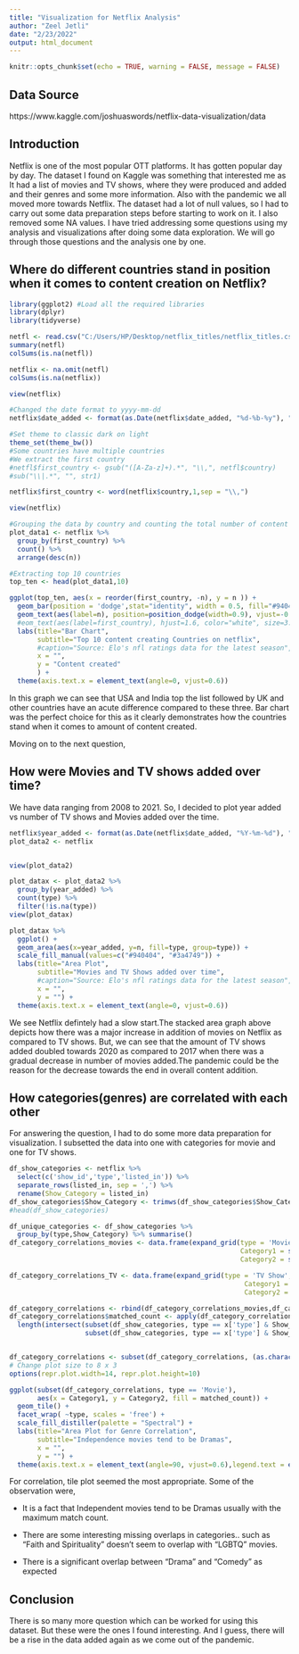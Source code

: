 ```yaml
---
title: "Visualization for Netflix Analysis"
author: "Zeel Jetli"
date: "2/23/2022"
output: html_document
---
```


```r
knitr::opts_chunk$set(echo = TRUE, warning = FALSE, message = FALSE)
```

## Data Source
https://www.kaggle.com/joshuaswords/netflix-data-visualization/data 

## Introduction

Netflix is one of the most popular OTT platforms. It has gotten popular day by day. The dataset I found on Kaggle was something that interested me as It had a list of movies and TV shows, where they were produced and added and their genres and some more information. Also with the pandemic we all moved more towards Netflix. 
The dataset had a lot of null values, so I had to carry out some data preparation steps before starting to work on it. I also removed some NA values.
I have tried addressing some questions using my analysis and visualizations after doing some data exploration. We will go through those questions and the analysis one by one.

## Where do different countries stand in position when it comes to content creation on Netflix?



```r
library(ggplot2) #Load all the required libraries
library(dplyr)
library(tidyverse)

netfl <- read.csv("C:/Users/HP/Desktop/netflix_titles/netflix_titles.csv")
summary(netfl)
colSums(is.na(netfl))

netflix <- na.omit(netfl)
colSums(is.na(netflix))    

view(netflix)

#Changed the date format to yyyy-mm-dd
netflix$date_added <- format(as.Date(netflix$date_added, "%d-%b-%y"), "%Y-%m-%d")

#Set theme to classic dark on light
theme_set(theme_bw())
#Some countries have multiple countries
#We extract the first country
#netfl$first_country <- gsub("([A-Za-z]+).*", "\\,", netfl$country)
#sub("\\|.*", "", str1)

netflix$first_country <- word(netflix$country,1,sep = "\\,")
```

```r
view(netflix)

```

```r

#Grouping the data by country and counting the total number of content they created
plot_data1 <- netflix %>%
  group_by(first_country) %>% 
  count() %>%
  arrange(desc(n))

#Extracting top 10 countries
top_ten <- head(plot_data1,10)

ggplot(top_ten, aes(x = reorder(first_country, -n), y = n )) +
  geom_bar(position = 'dodge',stat="identity", width = 0.5, fill="#940404") + #Used netflix's colour
  geom_text(aes(label=n), position=position_dodge(width=0.9), vjust=-0.25)+
  #eom_text(aes(label=first_country), hjust=1.6, color="white", size=3.5)+
  labs(title="Bar Chart", 
       subtitle="Top 10 content creating Countries on netflix", 
       #caption="Source: Elo's nfl ratings data for the latest season",
       x = "",
       y = "Content created"
       ) +
  theme(axis.text.x = element_text(angle=0, vjust=0.6))

```

In this graph we can see that USA and India top the list followed by UK and other countries have an acute difference compared to these three. Bar chart was the perfect choice for this as it clearly demonstrates how the countries stand when it comes to amount of content created.

Moving on to the next question,

## How were Movies and TV shows added over time?

We have data ranging from 2008 to 2021. So, I decided to plot year added vs number of TV shows and Movies added over the time. 
```r

netflix$year_added <- format(as.Date(netflix$date_added, "%Y-%m-%d"), "%Y")
plot_data2 <- netflix 


view(plot_data2)

plot_datax <- plot_data2 %>%
  group_by(year_added) %>%
  count(type) %>%
  filter(!is.na(type))
view(plot_datax)

plot_datax %>%
  ggplot() + 
  geom_area(aes(x=year_added, y=n, fill=type, group=type)) +
  scale_fill_manual(values=c("#940404", "#3a4749")) +
  labs(title="Area Plot", 
       subtitle="Movies and TV Shows added over time", 
       #caption="Source: Elo's nfl ratings data for the latest season",
       x = "",
       y = "") +
  theme(axis.text.x = element_text(angle=0, vjust=0.6))

```

We see Netflix defintely had a slow start.The stacked area graph above depicts how there was a major increase in addition of movies on Netflix as compared to TV shows. But, we can see that the amount of TV shows added doubled towards 2020 as compared to 2017 when there was a gradual decrease in number of movies added.The pandemic could be the reason for the decrease towards the end in overall content addition.

## How categories(genres) are correlated with each other

For answering the question, I had to do some more data preparation for visualization. I subsetted the data into one with categories for movie and one for TV shows.

```r
df_show_categories <- netflix %>% 
  select(c('show_id','type','listed_in')) %>% 
  separate_rows(listed_in, sep = ',') %>%
  rename(Show_Category = listed_in)
df_show_categories$Show_Category <- trimws(df_show_categories$Show_Category)
#head(df_show_categories)

df_unique_categories <- df_show_categories %>% 
  group_by(type,Show_Category) %>% summarise()
df_category_correlations_movies <- data.frame(expand_grid(type = 'Movie', 
                                                          Category1 = subset(df_unique_categories, type == 'Movie')$Show_Category,
                                                          Category2 = subset(df_unique_categories, type == 'Movie')$Show_Category))

df_category_correlations_TV <- data.frame(expand_grid(type = 'TV Show', 
                                                           Category1 = subset(df_unique_categories, type == 'TV Show')$Show_Category,
                                                           Category2 = subset(df_unique_categories, type == 'TV Show')$Show_Category))

df_category_correlations <- rbind(df_category_correlations_movies,df_category_correlations_TV)
df_category_correlations$matched_count <- apply(df_category_correlations, MARGIN = 1,FUN = function(x) {
  length(intersect(subset(df_show_categories, type == x['type'] & Show_Category == x['Category1'])$show_id,
                   subset(df_show_categories, type == x['type'] & Show_Category == x['Category2'])$show_id))})


df_category_correlations <- subset(df_category_correlations, (as.character(Category1) < as.character(Category2)) & (matched_count > 0))
# Change plot size to 8 x 3
options(repr.plot.width=14, repr.plot.height=10)

ggplot(subset(df_category_correlations, type == 'Movie'), 
       aes(x = Category1, y = Category2, fill = matched_count)) + 
  geom_tile() + 
  facet_wrap( ~type, scales = 'free') + 
  scale_fill_distiller(palette = "Spectral") + 
  labs(title="Area Plot for Genre Correlation", 
       subtitle="Independence movies tend to be Dramas", 
       x = "",
       y = "") +
  theme(axis.text.x = element_text(angle=90, vjust=0.6),legend.text = element_text(size = 14), legend.title = element_text(size = 16))


```

For correlation, tile plot seemed the most appropriate. Some of the observation were,

- It is a fact that Independent movies tend to be Dramas usually with the maximum match count.

- There are some interesting missing overlaps in categories.. such as "Faith and Spirituality" doesn't seem to overlap with "LGBTQ" movies.

- There is a significant overlap between "Drama" and "Comedy" as expected

## Conclusion

There is so many more question which can be worked for using this dataset. But these were the ones I found interesting. And I guess, there will be a rise in the data added again as we come out of the pandemic. 